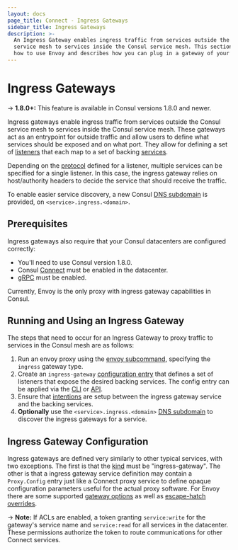 ```yaml
---
layout: docs
page_title: Connect - Ingress Gateways
sidebar_title: Ingress Gateways
description: >-
  An Ingress Gateway enables ingress traffic from services outside the Consul
  service mesh to services inside the Consul service mesh. This section details
  how to use Envoy and describes how you can plug in a gateway of your choice.
---
```


# Ingress Gateways

-> **1.8.0+:**  This feature is available in Consul versions 1.8.0 and newer.

Ingress gateways enable ingress traffic from services outside the Consul
service mesh to services inside the Consul service mesh. These gateways act as
an entrypoint for outside traffic and allow users to define what services
should be exposed and on what port. They allow for defining a set of
[listeners](/docs/agent/config-entries/ingress-gateway#listeners) that each map
to a set of backing
[services](/docs/agent/config-entries/ingress-gateway#services).

Depending on the
[protocol](/docs/agent/config-entries/ingress-gateway#protocol) defined for a
listener, multiple services can be specified for a single listener. In this
case, the ingress gateway relies on host/authority headers to decide the
service that should receive the traffic.

To enable easier service discovery, a new Consul [DNS
subdomain](/docs/agent/dns#ingress-service-lookups) is provided, on
`<service>.ingress.<domain>`.

## Prerequisites

Ingress gateways also require that your Consul datacenters are configured correctly:

- You'll need to use Consul version 1.8.0.
- Consul [Connect](/docs/agent/options#connect) must be enabled in the datacenter.
- [gRPC](/docs/agent/options#grpc_port) must be enabled.

Currently, Envoy is the only proxy with ingress gateway capabilities in Consul.

## Running and Using an Ingress Gateway

The steps that need to occur for an Ingress Gateway to proxy traffic to services in the Consul mesh are as follows:

1. Run an envoy proxy using the [envoy subcommand](/docs/commands/connect/envoy), specifying the `ingress` gateway type.
2. Create an `ingress-gateway` [configuration
entry](/docs/agent/config-entries/ingress-gateway) that defines a set of listeners that expose the desired backing services.
The config entry can be applied via the [CLI](/docs/commands/config/write) or [API](/api/config#apply-configuration).
3. Ensure that [intentions](/docs/connect/intentions) are setup between the ingress gateway service and the backing services.
4. **Optionally** use the `<service>.ingress.<domain>` [DNS subdomain](/docs/agent/dns#ingress-service-lookups) to discover the ingress
gateways for a service.

## Ingress Gateway Configuration

Ingress gateways are defined very similarly to other typical services, with two exceptions.
The first is that the [kind](/api/agent/service#kind) must be "ingress-gateway". The other
is that a ingress gateway service definition may contain a `Proxy.Config` entry just like a
Connect proxy service to define opaque configuration parameters useful for the actual proxy software.
For Envoy there are some supported [gateway options](/docs/connect/proxies/envoy#gateway-options) as well as
[escape-hatch overrides](/docs/connect/proxies/envoy#escape-hatch-overrides).

-> **Note:** If ACLs are enabled, a token granting `service:write` for the gateway's service name
and `service:read` for all services in the datacenter. These permissions authorize the token to route
communications for other Connect services.

